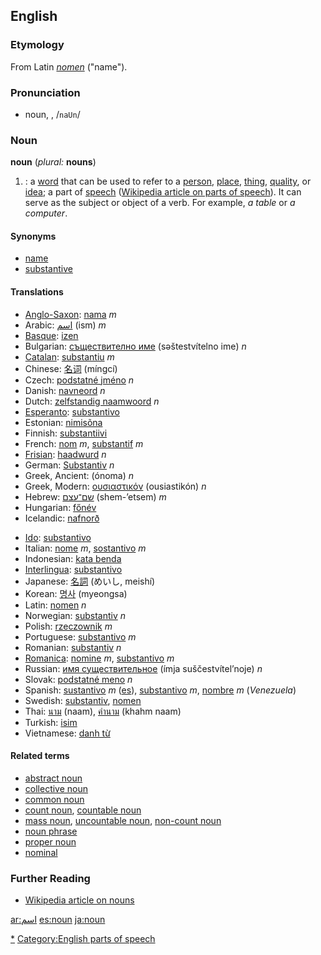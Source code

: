 ==English==
===Etymology===
From Latin ''[[nomen]]'' ("name").

===Pronunciation===
*noun, {{IPA|/naʊn/}}, /<tt>naUn</tt>/

===Noun===
'''noun''' (''plural:'' '''nouns''')

#{{grammar}}: a [[word]] that can be used to refer to a [[person]], [[place]], [[thing]], [[quality]], or [[idea]]; a part of [[speech]] ([[w:Part of speech|Wikipedia article on parts of speech]]). It can serve as the subject or object of a verb. For example, ''a table'' or ''a computer''.

====Synonyms====
*[[name]]
*[[substantive]]

====Translations====
{{top}}
*[[Anglo-Saxon]]: [[nama]] ''m''
*Arabic: [[اسم]] (ism) ''m''
*[[Basque]]: [[izen]]
*Bulgarian: [[съществително име]] (səštestvítelno ime) ''n''
*[[Catalan]]: [[substantiu]] ''m''
*Chinese: [[名词]] (míngcí)
*Czech: [[podstatné jméno]] ''n''
*Danish: [[navneord]] ''n''
*Dutch: [[zelfstandig naamwoord]] ''n''
*[[Esperanto]]: [[substantivo]]
*Estonian: [[nimisõna]]
*Finnish: [[substantiivi]]
*French: [[nom]] ''m'', [[substantif]] ''m''
*[[Frisian]]: [[haadwurd]] ''n''
*German: [[Substantiv]] ''n''
*Greek, Ancient: {{IPAchar|[[ὄνομα]]}} (ónoma) ''n'' 
*Greek, Modern: [[ουσιαστικόν]] (ousiastikón) ''n''
*Hebrew: [[שם־עצם]] (shem-’etsem) ''m''
*Hungarian: [[főnév]]
*Icelandic: [[nafnorð]]
{{mid}}
*[[Ido]]: [[substantivo]]
*Italian: [[nome]] ''m'', [[sostantivo]] ''m''
*Indonesian: [[kata benda]]
*[[Interlingua]]: [[substantivo]]
*Japanese: [[名詞]] (めいし, meishí)
*Korean: [[명사]] (myeongsa)
*Latin: [[nomen]] ''n''
*Norwegian: [[substantiv]] ''n''
*Polish: [[rzeczownik]] ''m''
*Portuguese: [[substantivo]] ''m''
*Romanian: [[substantiv]] ''n''
*[[Romanica]]: [[nomine]] ''m'', [[substantivo]] ''m''
*Russian: [[имя существительное]] (ímja suščestvítel’noje) ''n''
*Slovak: [[podstatné meno]] ''n''
*Spanish: [[sustantivo]] ''m'' ([[:es:sustantivo|es]]), [[substantivo]] ''m'', [[nombre]] ''m'' (''Venezuela'')
*Swedish: [[substantiv]], [[nomen]]
*Thai: [[นาม]] (naam), [[คำนาม]] (khahm naam)
*Turkish: [[isim]]
*Vietnamese: [[danh từ]]
{{bottom}}

====Related terms====
* [[abstract noun]]
* [[collective noun]]
* [[common noun]]
* [[count noun]], [[countable noun]]
* [[mass noun]], [[uncountable noun]], [[non-count noun]]
* [[noun phrase]]
* [[proper noun]]
* [[nominal]]

===Further Reading===
* [[w:noun|Wikipedia article on nouns]]

[[Category:English nouns|*]]
[[Category:English parts of speech]]

[[ar:اسم]]
[[es:noun]]
[[ja:noun]]